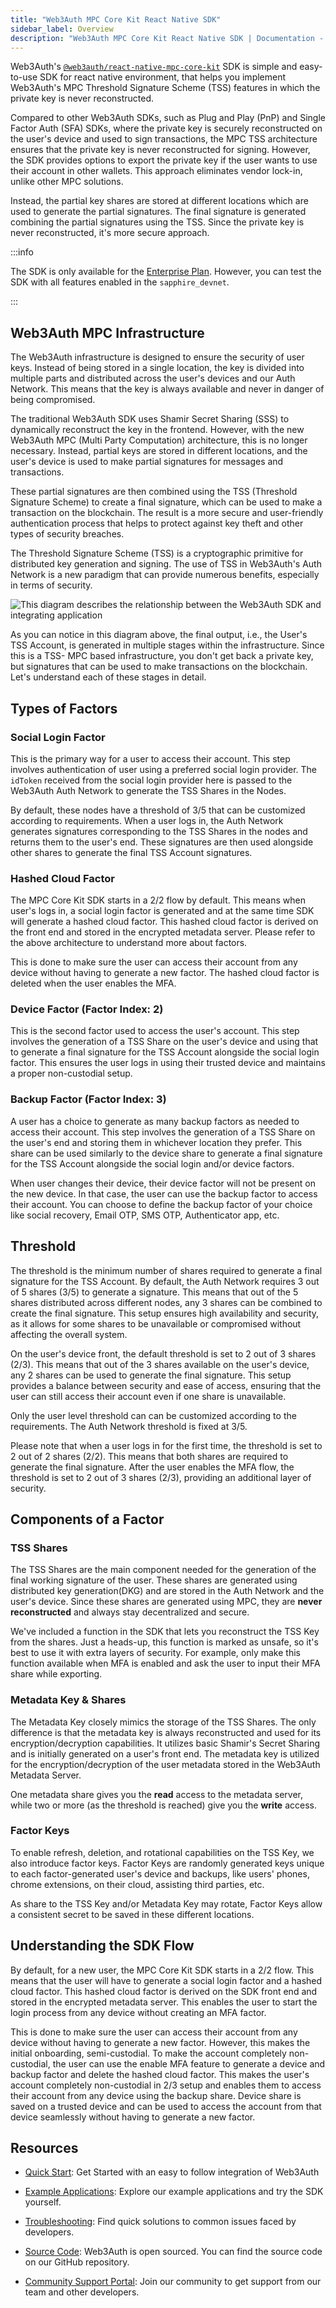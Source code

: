 ```yaml
---
title: "Web3Auth MPC Core Kit React Native SDK"
sidebar_label: Overview
description: "Web3Auth MPC Core Kit React Native SDK | Documentation - Web3Auth"
---
```



Web3Auth's
[`@web3auth/react-native-mpc-core-kit`](https://github.com/Web3Auth/react-native-mpc-core-kit) SDK
is simple and easy-to-use SDK for react native environment, that helps you implement Web3Auth's MPC
Threshold Signature Scheme (TSS) features in which the private key is never reconstructed.

Compared to other Web3Auth SDKs, such as Plug and Play (PnP) and Single Factor Auth (SFA) SDKs,
where the private key is securely reconstructed on the user's device and used to sign transactions,
the MPC TSS architecture ensures that the private key is never reconstructed for signing. However,
the SDK provides options to export the private key if the user wants to use their account in other
wallets. This approach eliminates vendor lock-in, unlike other MPC solutions.

Instead, the partial key shares are stored at different locations which are used to generate the
partial signatures. The final signature is generated combining the partial signatures using the TSS.
Since the private key is never reconstructed, it's more secure approach.

:::info

The SDK is only available for the [Enterprise Plan](https://web3auth.io/pricing.html). However, you
can test the SDK with all features enabled in the `sapphire_devnet`.

:::

## Web3Auth MPC Infrastructure

The Web3Auth infrastructure is designed to ensure the security of user keys. Instead of being stored
in a single location, the key is divided into multiple parts and distributed across the user's
devices and our Auth Network. This means that the key is always available and never in danger of
being compromised.

The traditional Web3Auth SDK uses Shamir Secret Sharing (SSS) to dynamically reconstruct the key in
the frontend. However, with the new Web3Auth MPC (Multi Party Computation) architecture, this is no
longer necessary. Instead, partial keys are stored in different locations, and the user's device is
used to make partial signatures for messages and transactions.

These partial signatures are then combined using the TSS (Threshold Signature Scheme) to create a
final signature, which can be used to make a transaction on the blockchain. The result is a more
secure and user-friendly authentication process that helps to protect against key theft and other
types of security breaches.

The Threshold Signature Scheme (TSS) is a cryptographic primitive for distributed key generation and
signing. The use of TSS in Web3Auth's Auth Network is a new paradigm that can provide numerous
benefits, especially in terms of security.

<picture>
  <source srcset={TkeyMpcFlowLight} media="(prefers-color-scheme: light)" />
  <source srcset={TkeyMpcFlowDark} media="(prefers-color-scheme: dark)" />
  <img
    src={TkeyMpcFlowLight}
    style={{ display: "block", maxHeight: "600px", margin: "20px auto" }}
    alt="This diagram describes the relationship between the Web3Auth SDK and integrating application"
  />
</picture>

As you can notice in this diagram above, the final output, i.e., the User's TSS Account, is
generated in multiple stages within the infrastructure. Since this is a TSS- MPC based
infrastructure, you don't get back a private key, but signatures that can be used to make
transactions on the blockchain. Let's understand each of these stages in detail.

## Types of Factors

### Social Login Factor

This is the primary way for a user to access their account. This step involves authentication of
user using a preferred social login provider. The `idToken` received from the social login provider
here is passed to the Web3Auth Auth Network to generate the TSS Shares in the Nodes.

By default, these nodes have a threshold of 3/5 that can be customized according to requirements.
When a user logs in, the Auth Network generates signatures corresponding to the TSS Shares in the
nodes and returns them to the user's end. These signatures are then used alongside other shares to
generate the final TSS Account signatures.

### Hashed Cloud Factor

The MPC Core Kit SDK starts in a 2/2 flow by default. This means when user's logs in, a social login
factor is generated and at the same time SDK will generate a hashed cloud factor. This hashed cloud
factor is derived on the front end and stored in the encrypted metadata server. Please refer to the
above architecture to understand more about factors.

This is done to make sure the user can access their account from any device without having to
generate a new factor. The hashed cloud factor is deleted when the user enables the MFA.

### Device Factor (Factor Index: 2)

This is the second factor used to access the user's account. This step involves the generation of a
TSS Share on the user's device and using that to generate a final signature for the TSS Account
alongside the social login factor. This ensures the user logs in using their trusted device and
maintains a proper non-custodial setup.

### Backup Factor (Factor Index: 3)

A user has a choice to generate as many backup factors as needed to access their account. This step
involves the generation of a TSS Share on the user's end and storing them in whichever location they
prefer. This share can be used similarly to the device share to generate a final signature for the
TSS Account alongside the social login and/or device factors.

When user changes their device, their device factor will not be present on the new device. In that
case, the user can use the backup factor to access their account. You can choose to define the
backup factor of your choice like social recovery, Email OTP, SMS OTP, Authenticator app, etc.

## Threshold

The threshold is the minimum number of shares required to generate a final signature for the TSS
Account. By default, the Auth Network requires 3 out of 5 shares (3/5) to generate a signature. This
means that out of the 5 shares distributed across different nodes, any 3 shares can be combined to
create the final signature. This setup ensures high availability and security, as it allows for some
shares to be unavailable or compromised without affecting the overall system.

On the user's device front, the default threshold is set to 2 out of 3 shares (2/3). This means that
out of the 3 shares available on the user's device, any 2 shares can be used to generate the final
signature. This setup provides a balance between security and ease of access, ensuring that the user
can still access their account even if one share is unavailable.

Only the user level threshold can can be customized according to the requirements. The Auth Network
threshold is fixed at 3/5.

Please note that when a user logs in for the first time, the threshold is set to 2 out of 2 shares
(2/2). This means that both shares are required to generate the final signature. After the user
enables the MFA flow, the threshold is set to 2 out of 3 shares (2/3), providing an additional layer
of security.

## Components of a Factor

### TSS Shares

The TSS Shares are the main component needed for the generation of the final working signature of
the user. These shares are generated using distributed key generation(DKG) and are stored in the
Auth Network and the user's device. Since these shares are generated using MPC, they are **never
reconstructed** and always stay decentralized and secure.

We've included a function in the SDK that lets you reconstruct the TSS Key from the shares. Just a
heads-up, this function is marked as unsafe, so it's best to use it with extra layers of security.
For example, only make this function available when MFA is enabled and ask the user to input their
MFA share while exporting.

### Metadata Key & Shares

The Metadata Key closely mimics the storage of the TSS Shares. The only difference is that the
metadata key is always reconstructed and used for its encryption/decryption capabilities. It
utilizes basic Shamir's Secret Sharing and is initially generated on a user's front end. The
metadata key is utilized for the encryption/decryption of the user metadata stored in the Web3Auth
Metadata Server.

One metadata share gives you the **read** access to the metadata server, while two or more (as the
threshold is reached) give you the **write** access.

### Factor Keys

To enable refresh, deletion, and rotational capabilities on the TSS Key, we also introduce factor
keys. Factor Keys are randomly generated keys unique to each factor-generated user's device and
backups, like users' phones, chrome extensions, on their cloud, assisting third parties, etc.

As share to the TSS Key and/or Metadata Key may rotate, Factor Keys allow a consistent secret to be
saved in these different locations.

## Understanding the SDK Flow

By default, for a new user, the MPC Core Kit SDK starts in a 2/2 flow. This means that the user will
have to generate a social login factor and a hashed cloud factor. This hashed cloud factor is
derived on the SDK front end and stored in the encrypted metadata server. This enables the user to
start the login process from any device without creating an MFA factor.

This is done to make sure the user can access their account from any device without having to
generate a new factor. However, this makes the initial onboarding, semi-custodial. To make the
account completely non-custodial, the user can use the enable MFA feature to generate a device and
backup factor and delete the hashed cloud factor. This makes the user's account completely
non-custodial in 2/3 setup and enables them to access their account from any device using the backup
share. Device share is saved on a trusted device and can be used to access the account from that
device seamlessly without having to generate a new factor.

## Resources

- [Quick Start](/quick-start?product=MPC_CORE_KIT&sdk=MPC_CORE_KIT_REACT_NATIVE&framework=IOS&stepIndex=0):
  Get Started with an easy to follow integration of Web3Auth

- [Example Applications](./examples.mdx): Explore our example applications and try the SDK yourself.

- [Troubleshooting](/troubleshooting): Find quick solutions to common issues faced by developers.

- [Source Code](https://github.com/web3auth/mpc-core-kit): Web3Auth is open sourced. You can find
  the source code on our GitHub repository.

- [Community Support Portal](https://web3auth.io/community): Join our community to get support from
  our team and other developers.
